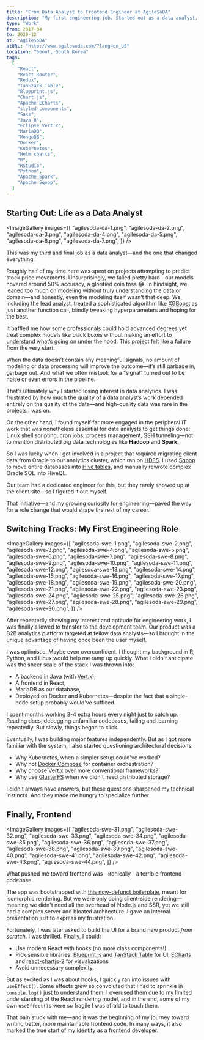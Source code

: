 ```yaml
---
title: "From Data Analyst to Frontend Engineer at AgileSoDA"
description: "My first engineering job. Started out as a data analyst, but my growing interest in systems and software development led me to transition into a full-time engineer role, eventually specializing in frontend. A pivotal experience that shaped my career path."
type: "Work"
from: 2017-04
to: 2020-12
at: "AgileSoDA"
atURL: "http://www.agilesoda.com/?lang=en_US"
location: "Seoul, South Korea"
tags:
  [
    "React",
    "React Router",
    "Redux",
    "TanStack Table",
    "Blueprint.js",
    "Chart.js",
    "Apache ECharts",
    "styled-components",
    "Sass",
    "Java 8",
    "Eclipse Vert.x",
    "MariaDB",
    "MongoDB",
    "Docker",
    "Kubernetes",
    "Helm charts",
    "R",
    "RStudio",
    "Python",
    "Apache Spark",
    "Apache Sqoop",
  ]
---
```



## Starting Out: Life as a Data Analyst

<DateAndLocation class="ml-4 -mt-4 mb-4" from="2017-04" to="2019-04" />

<ImageGallery
  images={[
    "agilesoda-da-1.png",
    "agilesoda-da-2.png",
    "agilesoda-da-3.png",
    "agilesoda-da-4.png",
    "agilesoda-da-5.png",
    "agilesoda-da-6.png",
    "agilesoda-da-7.png",
  ]}
/>

This was my third and final job as a data analyst—and the one that changed everything.

Roughly half of my time here was spent on projects attempting to predict stock price movements. Unsurprisingly, we failed pretty hard—our models hovered around 50% accuracy, a glorified coin toss 😂. In hindsight, we leaned too much on modeling without truly understanding the data or domain—and honestly, even the modeling itself wasn’t that deep. We, including the lead analyst, treated a sophisticated algorithm like [XGBoost](https://en.wikipedia.org/wiki/XGBoost) as just another function call, blindly tweaking hyperparameters and hoping for the best.

It baffled me how some professionals could hold advanced degrees yet treat complex models like black boxes without making an effort to understand what’s going on under the hood. This project felt like a failure from the very start.

When the data doesn’t contain any meaningful signals, no amount of modeling or data processing will improve the outcome—it’s still garbage in, garbage out. And what we often mistook for a “signal” turned out to be noise or even errors in the pipeline.

That’s ultimately why I started losing interest in data analytics. I was frustrated by how much the quality of a data analyst’s work depended entirely on the quality of the data—and high-quality data was rare in the projects I was on.

On the other hand, I found myself far more engaged in the peripheral IT work that was nonetheless essential for data analysts to get things done: Linux shell scripting, cron jobs, process management, SSH tunneling—not to mention distributed big data technologies like **Hadoop** and **Spark**.

So I was lucky when I got involved in a project that required migrating client data from Oracle to our analytics cluster, which ran on [HDFS](https://hadoop.apache.org/docs/r1.2.1/hdfs_design.html). I used [Sqoop](https://sqoop.apache.org/) to move entire databases into [Hive tables](https://docs.cloudera.com/HDPDocuments/HDP2/HDP-2.4.2/bk_dataintegration/content/using_sqoop_to_move_data_into_hive.html), and manually rewrote complex Oracle SQL into HiveQL.

Our team had a dedicated engineer for this, but they rarely showed up at the client site—so I figured it out myself.

That initiative—and my growing curiosity for engineering—paved the way for a role change that would shape the rest of my career.

## Switching Tracks: My First Engineering Role

<DateAndLocation class="ml-4 -mt-4 mb-4" from="2019-04" to="2020-08" />

<ImageGallery
  images={[
    "agilesoda-swe-1.png",
    "agilesoda-swe-2.png",
    "agilesoda-swe-3.png",
    "agilesoda-swe-4.png",
    "agilesoda-swe-5.png",
    "agilesoda-swe-6.png",
    "agilesoda-swe-7.png",
    "agilesoda-swe-8.png",
    "agilesoda-swe-9.png",
    "agilesoda-swe-10.png",
    "agilesoda-swe-11.png",
    "agilesoda-swe-12.png",
    "agilesoda-swe-13.png",
    "agilesoda-swe-14.png",
    "agilesoda-swe-15.png",
    "agilesoda-swe-16.png",
    "agilesoda-swe-17.png",
    "agilesoda-swe-18.png",
    "agilesoda-swe-19.png",
    "agilesoda-swe-20.png",
    "agilesoda-swe-21.png",
    "agilesoda-swe-22.png",
    "agilesoda-swe-23.png",
    "agilesoda-swe-24.png",
    "agilesoda-swe-25.png",
    "agilesoda-swe-26.png",
    "agilesoda-swe-27.png",
    "agilesoda-swe-28.png",
    "agilesoda-swe-29.png",
    "agilesoda-swe-30.png",
  ]}
/>

After repeatedly showing my interest and aptitude for engineering work, I was finally allowed to transfer to the development team. Our product was a B2B analytics platform targeted at fellow data analysts—so I brought in the unique advantage of having once been the user myself.

I was optimistic. Maybe even overconfident. I thought my background in R, Python, and Linux would help me ramp up quickly. What I didn't anticipate was the sheer scale of the stack I was thrown into:

- A backend in Java (with [Vert.x](https://vertx.io/docs/)),
- A frontend in React,
- MariaDB as our database,
- Deployed on Docker and Kubernetes—despite the fact that a single-node setup probably would've sufficed.

I spent months working 3-4 extra hours every night just to catch up. Reading docs, debugging unfamiliar codebases, failing and learning repeatedly. But slowly, things began to click.

Eventually, I was building major features independently. But as I got more familiar with the system, I also started questioning architectural decisions:

- Why Kubernetes, when a simpler setup could've worked?
- Why not [Docker Compose](https://docs.docker.com/compose/) for container orchestration?
- Why choose Vert.x over more conventional frameworks?
- Why use [GlusterFS](https://www.gluster.org/) when we didn't need distributed storage?

I didn't always have answers, but these questions sharpened my technical instincts. And they made me hungry to specialize further.

## Finally, Frontend

<DateAndLocation class="ml-4 -mt-4 mb-4" from="2020-08" to="2020-12" />

<ImageGallery
  images={[
    "agilesoda-swe-31.png",
    "agilesoda-swe-32.png",
    "agilesoda-swe-33.png",
    "agilesoda-swe-34.png",
    "agilesoda-swe-35.png",
    "agilesoda-swe-36.png",
    "agilesoda-swe-37.png",
    "agilesoda-swe-38.png",
    "agilesoda-swe-39.png",
    "agilesoda-swe-40.png",
    "agilesoda-swe-41.png",
    "agilesoda-swe-42.png",
    "agilesoda-swe-43.png",
    "agilesoda-swe-44.png",
  ]}
/>

What pushed me toward frontend was—ironically—a terrible frontend codebase.

The app was bootstrapped with [this now-defunct boilerplate](https://github.com/erikras/react-redux-universal-hot-example), meant for isomorphic rendering. But we were only doing client-side rendering—meaning we didn't need all the overhead of Node.js and SSR, yet we still had a complex server and bloated architecture. I gave an internal presentation just to express my frustration.

Fortunately, I was later asked to build the UI for a brand new product _from scratch_. I was thrilled. Finally, I could:

- Use modern React with hooks (no more class components!)
- Pick sensible libraries: [Blueprint.js](https://blueprintjs.com/docs/) and [TanStack Table](https://tanstack.com/table/latest) for UI, [ECharts](https://echarts.apache.org/en/index.html) and [react-chartjs-2](https://react-chartjs-2.js.org/) for visualizations
- Avoid unnecessary complexity.

But as excited as I was about hooks, I quickly ran into issues with `useEffect()`. Some effects grew so convoluted that I had to sprinkle in `console.log()` just to understand them. I overused them due to my limited understanding of the React rendering model, and in the end, some of my own `useEffect()`s were so fragile I was afraid to touch them.

That pain stuck with me—and it was the beginning of my journey toward writing better, more maintainable frontend code. In many ways, it also marked the true start of my identity as a frontend developer.
